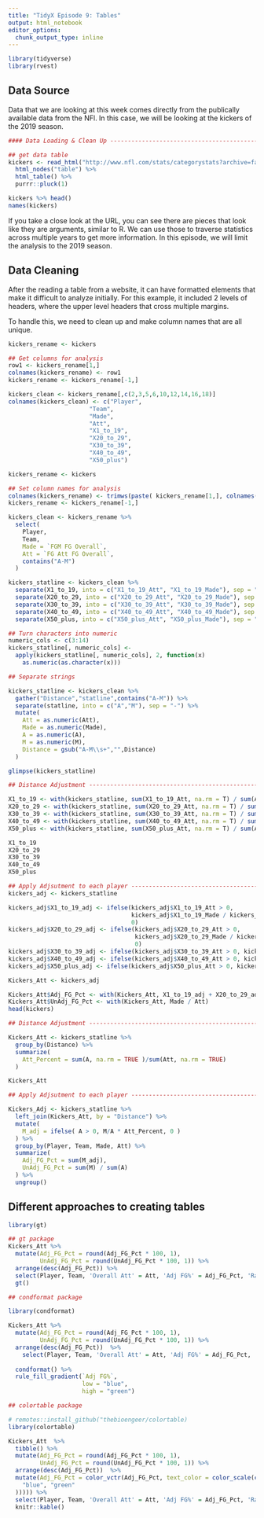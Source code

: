 ```yaml
---
title: "TidyX Episode 9: Tables"
output: html_notebook
editor_options: 
  chunk_output_type: inline
---
```


```r
library(tidyverse)
library(rvest)
```

## Data Source

Data that we are looking at this week comes directly from the publically available data from the NFl. In this case, we will be looking at the kickers of the 2019 season. 

```r
#### Data Loading & Clean Up ---------------------------------------------------------------

## get data table
kickers <- read_html("http://www.nfl.com/stats/categorystats?archive=false&conference=null&statisticCategory=FIELD_GOALS&season=2019&seasonType=REG&experience=&tabSeq=0&qualified=false&Submit=Go") %>%
  html_nodes("table") %>%
  html_table() %>%
  purrr::pluck(1)

kickers %>% head()
names(kickers)
```

If you take a close look at the URL, you can see there are pieces that look like they are arguments, similar to R. We can use those to traverse statistics across 
multiple years to get more information. In this episode, we will limit the analysis to the 2019 season.

## Data Cleaning

After the reading a table from a website, it can have formatted elements that make it difficult to analyze initially. For this example, it included 2 levels of headers, where the upper level headers that cross multiple margins.

To handle this, we need to clean up and make column names that are all unique.

```r

kickers_rename <- kickers

## Get columns for analysis
row1 <- kickers_rename[1,]
colnames(kickers_rename) <- row1
kickers_rename <- kickers_rename[-1,]

kickers_clean <- kickers_rename[,c(2,3,5,6,10,12,14,16,18)]
colnames(kickers_clean) <- c("Player", 
                       "Team", 
                       "Made", 
                       "Att", 
                       "X1_to_19",
                       "X20_to_29",
                       "X30_to_39",
                       "X40_to_49",
                       "X50_plus")

```

```r

kickers_rename <- kickers

## Set column names for analysis
colnames(kickers_rename) <- trimws(paste( kickers_rename[1,], colnames(kickers_rename)))
kickers_rename <- kickers_rename[-1,]

kickers_clean <- kickers_rename %>% 
  select(
    Player, 
    Team, 
    Made = `FGM FG Overall`,
    Att = `FG Att FG Overall`,
    contains("A-M")
  )

```


```r
kickers_statline <- kickers_clean %>%
  separate(X1_to_19, into = c("X1_to_19_Att", "X1_to_19_Made"), sep = "-") %>%
  separate(X20_to_29, into = c("X20_to_29_Att", "X20_to_29_Made"), sep = "-") %>%
  separate(X30_to_39, into = c("X30_to_39_Att", "X30_to_39_Made"), sep = "-") %>%
  separate(X40_to_49, into = c("X40_to_49_Att", "X40_to_49_Made"), sep = "-") %>%
  separate(X50_plus, into = c("X50_plus_Att", "X50_plus_Made"), sep = "-")

## Turn characters into numeric
numeric_cols <- c(3:14)
kickers_statline[, numeric_cols] <-
  apply(kickers_statline[, numeric_cols], 2, function(x)
    as.numeric(as.character(x)))

```

```r
## Separate strings

kickers_statline <- kickers_clean %>%
  gather("Distance","statline",contains("A-M")) %>% 
  separate(statline, into = c("A","M"), sep = "-") %>% 
  mutate(
    Att = as.numeric(Att),
    Made = as.numeric(Made),
    A = as.numeric(A),
    M = as.numeric(M),
    Distance = gsub("A-M\\s+","",Distance)
  )

glimpse(kickers_statline)

```

```r

## Distance Adjustment ------------------------------------------------------------

X1_to_19 <- with(kickers_statline, sum(X1_to_19_Att, na.rm = T) / sum(Att, na.rm = T))
X20_to_29 <- with(kickers_statline, sum(X20_to_29_Att, na.rm = T) / sum(Att, na.rm = T))
X30_to_39 <- with(kickers_statline, sum(X30_to_39_Att, na.rm = T) / sum(Att, na.rm = T))
X40_to_49 <- with(kickers_statline, sum(X40_to_49_Att, na.rm = T) / sum(Att, na.rm = T))
X50_plus <- with(kickers_statline, sum(X50_plus_Att, na.rm = T) / sum(Att, na.rm = T))

X1_to_19
X20_to_29
X30_to_39
X40_to_49
X50_plus

## Apply Adjsutment to each player ---------------------------------------
kickers_adj <- kickers_statline

kickers_adj$X1_to_19_adj <- ifelse(kickers_adj$X1_to_19_Att > 0, 
                                   kickers_adj$X1_to_19_Made / kickers_adj$X1_to_19_Att * X1_to_19,
                                   0)
kickers_adj$X20_to_29_adj <- ifelse(kickers_adj$X20_to_29_Att > 0, 
                                    kickers_adj$X20_to_29_Made / kickers_adj$X20_to_29_Att * X20_to_29, 
                                    0)
kickers_adj$X30_to_39_adj <- ifelse(kickers_adj$X30_to_39_Att > 0, kickers_adj$X30_to_39_Made / kickers_adj$X30_to_39_Att * X30_to_39, 0)
kickers_adj$X40_to_49_adj <- ifelse(kickers_adj$X40_to_49_Att > 0, kickers_adj$X40_to_49_Made / kickers_adj$X40_to_49_Att * X40_to_49, 0)
kickers_adj$X50_plus_adj <- ifelse(kickers_adj$X50_plus_Att > 0, kickers_adj$X50_plus_Made / kickers_adj$X50_plus_Att * X50_plus, 0)

Kickers_Att <- kickers_adj

Kickers_Att$Adj_FG_Pct <- with(Kickers_Att, X1_to_19_adj + X20_to_29_adj + X30_to_39_adj + X40_to_49_adj + X50_plus_adj)
Kickers_Att$UnAdj_FG_Pct <- with(Kickers_Att, Made / Att)
head(kickers)

```

```r
## Distance Adjustment ------------------------------------------------------------

Kickers_Att <- kickers_statline %>% 
  group_by(Distance) %>% 
  summarize(
    Att_Percent = sum(A, na.rm = TRUE )/sum(Att, na.rm = TRUE)
  )

Kickers_Att

## Apply Adjsutment to each player ---------------------------------------

Kickers_Adj <- kickers_statline %>% 
  left_join(Kickers_Att, by = "Distance") %>% 
  mutate(
    M_adj = ifelse( A > 0, M/A * Att_Percent, 0 )
  ) %>% 
  group_by(Player, Team, Made, Att) %>% 
  summarize(
    Adj_FG_Pct = sum(M_adj),
    UnAdj_FG_Pct = sum(M) / sum(A)
  ) %>% 
  ungroup()

```

## Different approaches to creating tables

```r

library(gt)

## gt package
Kickers_Att %>%
  mutate(Adj_FG_Pct = round(Adj_FG_Pct * 100, 1),
         UnAdj_FG_Pct = round(UnAdj_FG_Pct * 100, 1)) %>%
  arrange(desc(Adj_FG_Pct)) %>%
  select(Player, Team, 'Overall Att' = Att, 'Adj FG%' = Adj_FG_Pct, 'Raw FG%' = UnAdj_FG_Pct) %>% 
  gt()

```


```r
## condformat package

library(condformat)

Kickers_Att %>%
  mutate(Adj_FG_Pct = round(Adj_FG_Pct * 100, 1),
         UnAdj_FG_Pct = round(UnAdj_FG_Pct * 100, 1)) %>%
  arrange(desc(Adj_FG_Pct))  %>%
    select(Player, Team, 'Overall Att' = Att, 'Adj FG%' = Adj_FG_Pct, 'Raw FG%' = UnAdj_FG_Pct) %>% 
  
  condformat() %>%
  rule_fill_gradient(`Adj FG%`, 
                     low = "blue", 
                     high = "green")
```

```r
## colortable package

# remotes::install_github("thebioengeer/colortable)
library(colortable)

Kickers_Att  %>% 
  tibble() %>%
  mutate(Adj_FG_Pct = round(Adj_FG_Pct * 100, 1),
         UnAdj_FG_Pct = round(UnAdj_FG_Pct * 100, 1)) %>%
  arrange(desc(Adj_FG_Pct))  %>%
  mutate(Adj_FG_Pct = color_vctr(Adj_FG_Pct, text_color = color_scale(colorRamp(c(
    "blue", "green"
  ))))) %>%
  select(Player, Team, 'Overall Att' = Att, 'Adj FG%' = Adj_FG_Pct, 'Raw FG%' = UnAdj_FG_Pct) %>% 
  knitr::kable()

```
